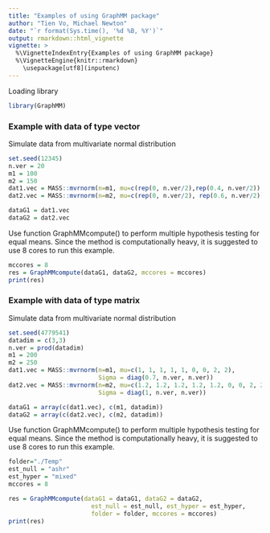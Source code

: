 ```yaml
---
title: "Examples of using GraphMM package"
author: "Tien Vo, Michael Newton"
date: "`r format(Sys.time(), '%d %B, %Y')`"
output: rmarkdown::html_vignette
vignette: >
  %\VignetteIndexEntry{Examples of using GraphMM package}
  %\VignetteEngine{knitr::rmarkdown}
    \usepackage[utf8](inputenc)
---
```


Loading library
```r
library(GraphMM)
```


### Example with data of type vector

Simulate data from multivariate normal distribution

```r
set.seed(12345)
n.ver = 20
m1 = 100
m2 = 150 
dat1.vec = MASS::mvrnorm(n=m1, mu=c(rep(0, n.ver/2),rep(0.4, n.ver/2)), Sigma = diag(0.5, n.ver, n.ver))
dat2.vec = MASS::mvrnorm(n=m2, mu=c(rep(0, n.ver/2), rep(0.6, n.ver/2)), Sigma = diag(0.7, n.ver, n.ver))

dataG1 = dat1.vec
dataG2 = dat2.vec

```
Use function GraphMMcompute() to perform multiple hypothesis testing for equal means. Since the method is computationally heavy, it is suggested to use 8 cores to run this example.

```r
mccores = 8
res = GraphMMcompute(dataG1, dataG2, mccores = mccores)
print(res)
```

### Example with data of type matrix

Simulate data from multivariate normal distribution

```r
set.seed(4779541)
datadim = c(3,3)
n.ver = prod(datadim)
m1 = 200
m2 = 250 
dat1.vec = MASS::mvrnorm(n=m1, mu=c(1, 1, 1, 1, 1, 0, 0, 2, 2), 
                         Sigma = diag(0.7, n.ver, n.ver))
dat2.vec = MASS::mvrnorm(n=m2, mu=c(1.2, 1.2, 1.2, 1.2, 1.2, 0, 0, 2, 2), 
                         Sigma = diag(1, n.ver, n.ver))

dataG1 = array(c(dat1.vec), c(m1, datadim))
dataG2 = array(c(dat2.vec), c(m2, datadim))

```
Use function GraphMMcompute() to perform multiple hypothesis testing for equal means. Since the method is computationally heavy, it is suggested to use 8 cores to run this example.

```r
folder="./Temp"
est_null = "ashr"
est_hyper = "mixed"
mccores = 8

res = GraphMMcompute(dataG1 = dataG1, dataG2 = dataG2,
                       est_null = est_null, est_hyper = est_hyper, 
                       folder = folder, mccores = mccores)
print(res)
```
